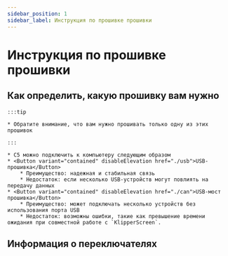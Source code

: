 ```yaml
---
sidebar_position: 1
sidebar_label: Инструкция по прошивке прошивки
---
```








# Инструкция по прошивке прошивки

    
## Как определить, какую прошивку вам нужно

    :::tip

    * Обратите внимание, что вам нужно прошивать только одну из этих прошивок

    :::
    
    * C5 можно подключить к компьютеру следующим образом
    * <Button variant="contained" disableElevation href="./usb">USB-прошивка</Button>
        * Преимущество: надежная и стабильная связь
        * Недостаток: если несколько USB-устройств могут повлиять на передачу данных
    * <Button variant="contained" disableElevation href="./can">USB-мост прошивка</Button>
        * Преимущество: может подключать несколько устройств без использования порта USB
        * Недостаток: возможны ошибки, такие как превышение времени ожидания при совместной работе с `KlipperScreen`.

## Информация о переключателях
